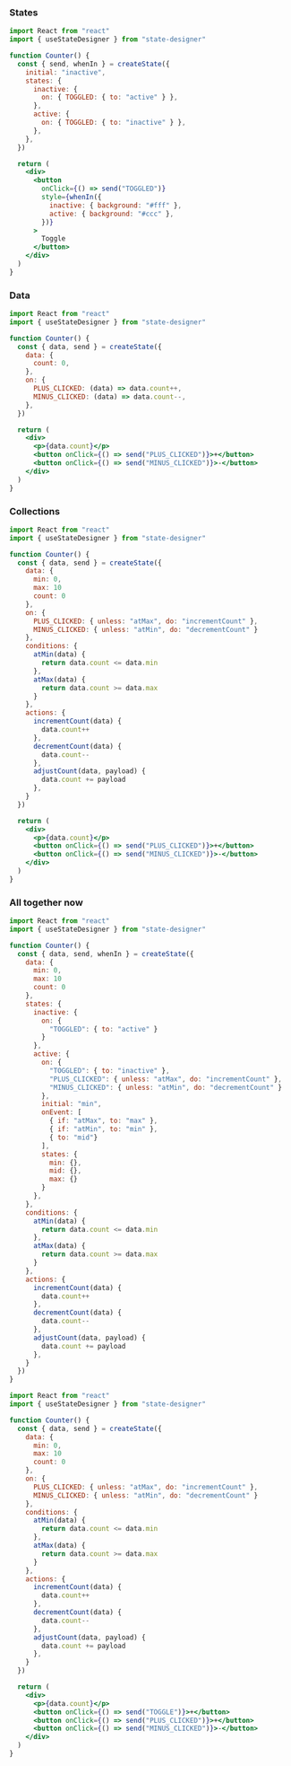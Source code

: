 ### States

```jsx
import React from "react"
import { useStateDesigner } from "state-designer"

function Counter() {
  const { send, whenIn } = createState({
    initial: "inactive",
    states: {
      inactive: {
        on: { TOGGLED: { to: "active" } },
      },
      active: {
        on: { TOGGLED: { to: "inactive" } },
      },
    },
  })

  return (
    <div>
      <button
        onClick={() => send("TOGGLED")}
        style={whenIn({
          inactive: { background: "#fff" },
          active: { background: "#ccc" },
        })}
      >
        Toggle
      </button>
    </div>
  )
}
```

### Data

```jsx
import React from "react"
import { useStateDesigner } from "state-designer"

function Counter() {
  const { data, send } = createState({
    data: {
      count: 0,
    },
    on: {
      PLUS_CLICKED: (data) => data.count++,
      MINUS_CLICKED: (data) => data.count--,
    },
  })

  return (
    <div>
      <p>{data.count}</p>
      <button onClick={() => send("PLUS_CLICKED")}>+</button>
      <button onClick={() => send("MINUS_CLICKED")}>-</button>
    </div>
  )
}
```

### Collections

```jsx
import React from "react"
import { useStateDesigner } from "state-designer"

function Counter() {
  const { data, send } = createState({
    data: {
      min: 0,
      max: 10
      count: 0
    },
    on: {
      PLUS_CLICKED: { unless: "atMax", do: "incrementCount" },
      MINUS_CLICKED: { unless: "atMin", do: "decrementCount" }
    },
    conditions: {
      atMin(data) {
        return data.count <= data.min
      },
      atMax(data) {
        return data.count >= data.max
      }
    },
    actions: {
      incrementCount(data) {
        data.count++
      },
      decrementCount(data) {
        data.count--
      },
      adjustCount(data, payload) {
        data.count += payload
      },
    }
  })

  return (
    <div>
      <p>{data.count}</p>
      <button onClick={() => send("PLUS_CLICKED")}>+</button>
      <button onClick={() => send("MINUS_CLICKED")}>-</button>
    </div>
  )
}
```

### All together now

```jsx
import React from "react"
import { useStateDesigner } from "state-designer"

function Counter() {
  const { data, send, whenIn } = createState({
    data: {
      min: 0,
      max: 10
      count: 0
    },
    states: {
      inactive: {
        on: {
          "TOGGLED": { to: "active" }
        }
      },
      active: {
        on: {
          "TOGGLED": { to: "inactive" },
          "PLUS_CLICKED": { unless: "atMax", do: "incrementCount" },
          "MINUS_CLICKED": { unless: "atMin", do: "decrementCount" }
        },
        initial: "min",
        onEvent: [
          { if: "atMax", to: "max" },
          { if: "atMin", to: "min" },
          { to: "mid"}
        ],
        states: {
          min: {},
          mid: {},
          max: {}
        }
      },
    },
    conditions: {
      atMin(data) {
        return data.count <= data.min
      },
      atMax(data) {
        return data.count >= data.max
      }
    },
    actions: {
      incrementCount(data) {
        data.count++
      },
      decrementCount(data) {
        data.count--
      },
      adjustCount(data, payload) {
        data.count += payload
      },
    }
  })
}
```

```jsx
import React from "react"
import { useStateDesigner } from "state-designer"

function Counter() {
  const { data, send } = createState({
    data: {
      min: 0,
      max: 10
      count: 0
    },
    on: {
      PLUS_CLICKED: { unless: "atMax", do: "incrementCount" },
      MINUS_CLICKED: { unless: "atMin", do: "decrementCount" }
    },
    conditions: {
      atMin(data) {
        return data.count <= data.min
      },
      atMax(data) {
        return data.count >= data.max
      }
    },
    actions: {
      incrementCount(data) {
        data.count++
      },
      decrementCount(data) {
        data.count--
      },
      adjustCount(data, payload) {
        data.count += payload
      },
    }
  })

  return (
    <div>
      <p>{data.count}</p>
      <button onClick={() => send("TOGGLE")}>+</button>
      <button onClick={() => send("PLUS_CLICKED")}>+</button>
      <button onClick={() => send("MINUS_CLICKED")}>-</button>
    </div>
  )
}
```
